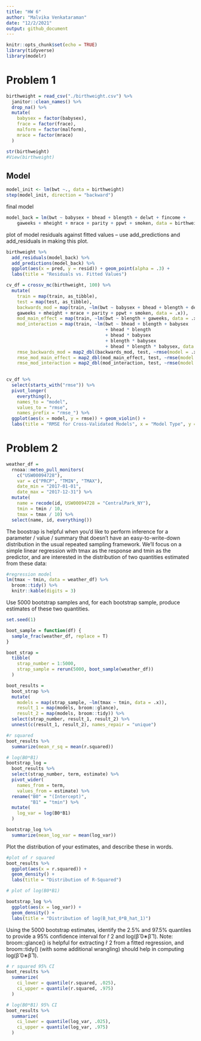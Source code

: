 ```yaml
---
title: "HW 6"
author: "Malvika Venkataraman"
date: "12/2/2021"
output: github_document
---
```


```r
knitr::opts_chunk$set(echo = TRUE)
library(tidyverse)
library(modelr)
```

# Problem 1
```r
birthweight = read_csv("./birthweight.csv") %>%
  janitor::clean_names() %>%
  drop_na() %>%
  mutate(
    babysex = factor(babysex),
    frace = factor(frace),
    malform = factor(malform),
    mrace = factor(mrace)
  )

str(birthweight)
#View(birthweight)
```

## Model
```r
model_init <- lm(bwt ~., data = birthweight)
step(model_init, direction = "backward")
```

final model
```r
model_back = lm(bwt ~ babysex + bhead + blength + delwt + fincome + 
    gaweeks + mheight + mrace + parity + ppwt + smoken, data = birthweight)
```

plot of model residuals against fitted values – use add_predictions and add_residuals in making this plot.
```r
birthweight %>%
  add_residuals(model_back) %>%
  add_predictions(model_back) %>%
  ggplot(aes(x = pred, y = resid)) + geom_point(alpha = .3) +
  labs(title = "Residuals vs. Fitted Values")
```

```r
cv_df = crossv_mc(birthweight, 100) %>%
  mutate(
    train = map(train, as_tibble),
    test = map(test, as_tibble),
    backwards_mod = map(train, ~lm(bwt ~ babysex + bhead + blength + delwt + fincome + 
    gaweeks + mheight + mrace + parity + ppwt + smoken, data = .x)),
    mod_main_effect = map(train, ~lm(bwt ~ blength + gaweeks, data = .x)),
    mod_interaction = map(train, ~lm(bwt ~ bhead + blength + babysex 
                                     + bhead * blength 
                                     + bhead * babysex 
                                     + blength * babysex 
                                     + bhead * blength * babysex, data = .x)), 
    rmse_backwards_mod = map2_dbl(backwards_mod, test, ~rmse(model = .x, data = .y)),
    rmse_mod_main_effect = map2_dbl(mod_main_effect, test, ~rmse(model = .x, data = .y)),
    rmse_mod_interaction = map2_dbl(mod_interaction, test, ~rmse(model = .x, data = .y)))
  
```

```r
cv_df %>%
  select(starts_with("rmse")) %>%
  pivot_longer(
    everything(),
    names_to = "model",
    values_to = "rmse",
    names_prefix = "rmse_") %>%
  ggplot(aes(x = model, y = rmse)) + geom_violin() +
  labs(title = "RMSE for Cross-Validated Models", x = "Model Type", y = "RMSE")
```

# Problem 2

```r
weather_df = 
  rnoaa::meteo_pull_monitors(
    c("USW00094728"),
    var = c("PRCP", "TMIN", "TMAX"), 
    date_min = "2017-01-01",
    date_max = "2017-12-31") %>%
  mutate(
    name = recode(id, USW00094728 = "CentralPark_NY"),
    tmin = tmin / 10,
    tmax = tmax / 10) %>%
  select(name, id, everything())
```

The boostrap is helpful when you’d like to perform inference for a parameter / value / summary that doesn’t have an easy-to-write-down distribution in the usual repeated sampling framework. We’ll focus on a simple linear regression with tmax as the response and tmin as the predictor, and are interested in the distribution of two quantities estimated from these data:

```r
#regression model
lm(tmax ~ tmin, data = weather_df) %>%
  broom::tidy() %>%
  knitr::kable(digits = 3)
```


Use 5000 bootstrap samples and, for each bootstrap sample, produce estimates of these two quantities. 

```r
set.seed(1)

boot_sample = function(df) {
  sample_frac(weather_df, replace = T)
}

boot_strap =
  tibble(
    strap_number = 1:5000,
    strap_sample = rerun(5000, boot_sample(weather_df))
  )

boot_results =
  boot_strap %>%
  mutate(
    models = map(strap_sample, ~lm(tmax ~ tmin, data = .x)),
    result_1 = map(models, broom::glance),
    result_2 = map(models, broom::tidy)) %>%
  select(strap_number, result_1, result_2) %>%
  unnest(c(result_1, result_2), names_repair = "unique")
```

```r
#r squared
boot_results %>%
  summarize(mean_r_sq = mean(r.squared))
```
```r
# log(B0*B1)
bootstrap_log =
  boot_results %>%
  select(strap_number, term, estimate) %>%
  pivot_wider(
    names_from = term,
    values_from = estimate) %>%
  rename("B0" = "(Intercept)",
         "B1" = "tmin") %>%
  mutate(
    log_var = log(B0*B1)
  )
```

```r
bootstrap_log %>%
  summarize(mean_log_var = mean(log_var))
```

Plot the distribution of your estimates, and describe these in words. 

```r
#plot of r squared
boot_results %>%
  ggplot(aes(x = r.squared)) +
  geom_density() +
  labs(title = "Distribution of R-Squared")
```

```r
# plot of log(B0*B1)

bootstrap_log %>%
  ggplot(aes(x = log_var)) +
  geom_density() +
  labs(title = "Distribution of log(B_hat_0*B_hat_1)")
```

Using the 5000 bootstrap estimates, identify the 2.5% and 97.5% quantiles to provide a 95% confidence interval for r̂ 2 and log(β̂ 0∗β̂ 1). Note: broom::glance() is helpful for extracting r̂ 2 from a fitted regression, and broom::tidy() (with some additional wrangling) should help in computing log(β̂ 0∗β̂ 1).


```r
# r squared 95% CI
boot_results %>%
  summarize(
    ci_lower = quantile(r.squared, .025),
    ci_upper = quantile(r.squared, .975)
  )
```

```r
# log(B0*B1) 95% CI
boot_results %>%
  summarize(
    ci_lower = quantile(log_var, .025),
    ci_upper = quantile(log_var, .975)
  )
```

